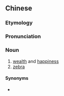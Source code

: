 {{also|福禄}}
==Chinese==
{{zh-forms|s=福禄}}

===Etymology===
{{rfe|zh|How did this word come to mean "zebra"?}}

===Pronunciation===
{{zh-pron
|m=fúlù
|c=fuk1 luk6
|mn=hok-lo̍k
|cat=n
}}

===Noun===
{{zh-noun}}

# [[wealth]] and [[happiness]]
# [[zebra]]

====Synonyms====
* {{sense|zebra}} {{zh-l|斑馬}}